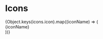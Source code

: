 

<Meta title="Tokens/Icons" />

# Icons

<div className="cpdIconPreview">
  {Object.keys(icons.icon).map((iconName) => (
    <div className="cpdIcon" key={iconName}>
      <span
        style={{
          width: "24px",
          height: "24px",
          display: "block",
          background: `var(--cpd-icon-${iconName})`,
          backgroundSize: "contain",
        }}
      />
      {iconName}
    </div>
  ))}
</div>
